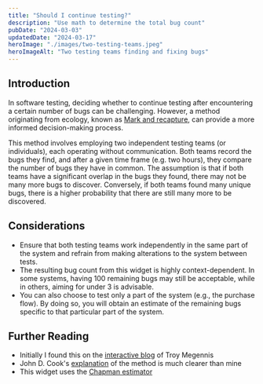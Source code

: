 ```yaml
---
title: "Should I continue testing?"
description: "Use math to determine the total bug count"
pubDate: "2024-03-03"
updatedDate: "2024-03-17"
heroImage: "./images/two-testing-teams.jpeg"
heroImageAlt: "Two testing teams finding and fixing bugs"
---
```



## Introduction

In software testing, deciding whether to continue testing after
encountering a certain number of bugs can be challenging. However, a
method originating from ecology, known as [Mark and recapture](https://en.wikipedia.org/wiki/Mark_and_recapture),
can provide a more informed decision-making process.

This method involves employing two independent testing teams (or
individuals), each operating without communication. Both teams record the
bugs they find, and after a given time frame (e.g. two hours), they
compare the number of bugs they have in common. The assumption is that if
both teams have a significant overlap in the bugs they found, there may
not be many more bugs to discover. Conversely, if both teams found many
unique bugs, there is a higher probability that there are still many more
to be discovered.

## Considerations

- Ensure that both testing teams work independently in the same part of
  the system and refrain from making alterations to the system between
  tests.
- The resulting bug count from this widget is highly context-dependent. In
  some systems, having 100 remaining bugs may still be acceptable, while
  in others, aiming for under 3 is advisable.
- You can also choose to test only a part of the system (e.g., the
  purchase flow). By doing so, you will obtain an estimate of the
  remaining bugs specific to that particular part of the system.

<BugCount />

## Further Reading

- Initially I found this on the [interactive blog](https://observablehq.com/@troymagennis/latent-defect-estimation?collection=@troymagennis/agile-software-development) of Troy Megennis
- John D. Cook's [explanation](https://www.johndcook.com/blog/2010/07/13/lincoln-index/) of the method is much clearer than mine
- This widget uses the [Chapman estimator](https://en.wikipedia.org/wiki/Mark_and_recapture#Chapman_estimator)
